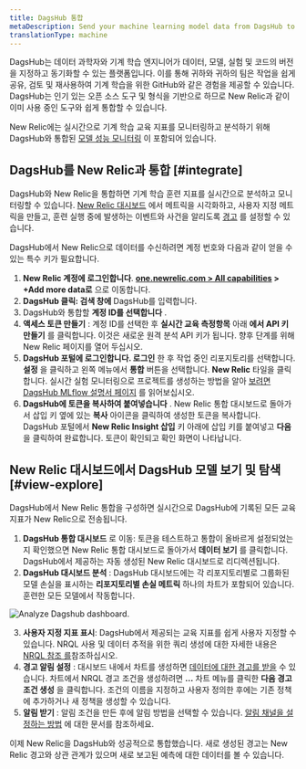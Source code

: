 ```yaml
---
title: DagsHub 통합
metaDescription: Send your machine learning model data from DagsHub to New Relic to understand your model's performance.
translationType: machine
---
```



DagsHub는 데이터 과학자와 기계 학습 엔지니어가 데이터, 모델, 실험 및 코드의 버전을 지정하고 동기화할 수 있는 플랫폼입니다. 이를 통해 귀하와 귀하의 팀은 작업을 쉽게 공유, 검토 및 재사용하여 기계 학습을 위한 GitHub와 같은 경험을 제공할 수 있습니다. DagsHub는 인기 있는 오픈 소스 도구 및 형식을 기반으로 하므로 New Relic과 같이 이미 사용 중인 도구와 쉽게 통합할 수 있습니다.

New Relic에는 실시간으로 기계 학습 교육 지표를 모니터링하고 분석하기 위해 DagsHub와 통합된 [모델 성능 모니터링](/docs/alerts-applied-intelligence/mlops/get-started/intro-mlops/) 이 포함되어 있습니다.

## DagsHub를 New Relic과 통합 [#integrate]

DagsHub와 New Relic을 통합하면 기계 학습 훈련 지표를 실시간으로 분석하고 모니터링할 수 있습니다. [New Relic 대시보드](/docs/query-your-data/explore-query-data/dashboards/introduction-dashboards/) 에서 메트릭을 시각화하고, 사용자 지정 메트릭을 만들고, 훈련 실행 중에 발생하는 이벤트와 사건을 알리도록 [경고](/docs/alerts-applied-intelligence/new-relic-alerts/learn-alerts/introduction-alerts/) 를 설정할 수 있습니다.

DagsHub에서 New Relic으로 데이터를 수신하려면 계정 번호와 다음과 같이 얻을 수 있는 특수 키가 필요합니다.

1. **New Relic 계정에 로그인합니다**. **[one.newrelic.com > All capabilities](https://one.newrelic.com/all-capabilities) > +Add more data로** 으로 이동합니다.
2. **DagsHub 클릭: 검색 창에** DagsHub를 입력합니다.
3. DagsHub와 통합할 **계정 ID를 선택합니다** .
4. **액세스 토큰 만들기** : 계정 ID를 선택한 후 **실시간 교육 측정항목** 아래 **에서 API 키 만들기** 를 클릭합니다. 이것은 새로운 원격 분석 API 키가 됩니다. 향후 단계를 위해 New Relic 페이지를 열어 두십시오.
5. **DagsHub 포털에 로그인합니다. 로그인** 한 후 작업 중인 리포지토리를 선택합니다. **설정** 을 클릭하고 왼쪽 메뉴에서 **통합** 버튼을 선택합니다. **New Relic** 타일을 클릭합니다. 실시간 실험 모니터링으로 프로젝트를 생성하는 방법을 알아 [보려면 DagsHub MLflow 설명서 페이지](https://dagshub.com/docs/integration_guide/mlflow_tracking/) 를 읽어보십시오.
6. **DagsHub에 토큰을 복사하여 붙여넣습니다** . New Relic 통합 대시보드로 돌아가서 삽입 키 옆에 있는 **복사** 아이콘을 클릭하여 생성한 토큰을 복사합니다. DagsHub 포털에서 **New Relic Insight 삽입** 키 아래에 삽입 키를 붙여넣고 **다음** 을 클릭하여 완료합니다. 토큰이 확인되고 확인 화면이 나타납니다.

<InstallFeedback/>

## New Relic 대시보드에서 DagsHub 모델 보기 및 탐색 [#view-explore]

DagsHub에서 New Relic 통합을 구성하면 실시간으로 DagsHub에 기록된 모든 교육 지표가 New Relic으로 전송됩니다.

1. **DagsHub 통합 대시보드** 로 이동: 토큰을 테스트하고 통합이 올바르게 설정되었는지 확인했으면 New Relic 통합 대시보드로 돌아가서 **데이터 보기** 를 클릭합니다. DagsHub에서 제공하는 자동 생성된 New Relic 대시보드로 리디렉션됩니다.
2. **DagsHub 대시보드 분석** : DagsHub 대시보드에는 각 리포지토리별로 그룹화된 모델 손실을 표시하는 **리포지토리별 손실 메트릭** 하나의 차트가 포함되어 있습니다. 훈련한 모든 모델에서 작동합니다.

<img
  title="Analyze Dagshub dashboard"
  alt="Analyze Dagshub dashboard."
  src={modelperformancemonitoringDasgshubDashboard}
/>

3. **사용자 지정 지표 표시**: DagsHub에서 제공되는 교육 지표를 쉽게 사용자 지정할 수 있습니다. NRQL 사용 및 데이터 추적을 위한 쿼리 생성에 대한 자세한 내용은 [NRQL 참조 를](/docs/query-your-data/nrql-new-relic-query-language/get-started/nrql-syntax-clauses-functions/)참조하십시오.
4. **경고 알림 설정** : 대시보드 내에서 차트를 생성하면 [데이터에 대한 경고를 받을](/docs/alerts-applied-intelligence/new-relic-alerts/alert-policies/create-edit-or-find-alert-policy/) 수 있습니다. 차트에서 NRQL 경고 조건을 생성하려면 **...** 차트 메뉴를 클릭한 **다음 경고 조건 생성** 을 클릭합니다. 조건의 이름을 지정하고 사용자 정의한 후에는 기존 정책에 추가하거나 새 정책을 생성할 수 있습니다.
5. **알림 받기** : 알림 조건을 만든 후에 알림 방법을 선택할 수 있습니다. [알림 채널을 설정하는 방법](/docs/alerts-applied-intelligence/new-relic-alerts/alert-notifications/notification-channels-control-where-send-alerts/) 에 대한 문서를 참조하세요.

이제 New Relic을 DagsHub와 성공적으로 통합했습니다. 새로 생성된 경고는 New Relic 경고와 상관 관계가 있으며 새로 보고된 예측에 대한 데이터를 볼 수 있습니다.